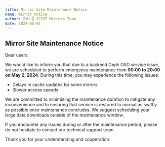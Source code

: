 ```yaml
---
title: Mirror Site Maintenance Notice
name: mirror_notice
author: ZYH @ JCIOT Mirrors Team
date: 2024-05-01
---
```

## Mirror Site Maintenance Notice

Dear users:

We would like to inform you that due to a backend Ceph OSD service issue, we are scheduled to perform emergency maintenance from **00:00 to 20:00 on May 2, 2024**. During this time, you may experience the following issues:

- Delays in cache updates for some mirrors
- Slower access speeds

We are committed to minimizing the maintenance duration to mitigate any inconvenience and to ensuring that service is restored to normal as swiftly as possible once maintenance concludes. We suggest scheduling your large data downloads outside of the maintenance window.

If you encounter any issues during or after the maintenance period, please do not hesitate to contact our technical support team.

Thank you for your understanding and cooperation.
